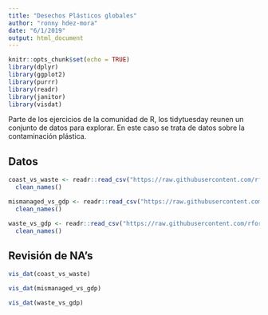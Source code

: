 ```yaml
---
title: "Desechos Plásticos globales"
author: "ronny hdez-mora"
date: "6/1/2019"
output: html_document
---
```


```r
knitr::opts_chunk$set(echo = TRUE)
library(dplyr)
library(ggplot2)
library(purrr)
library(readr)
library(janitor)
library(visdat)
```

Parte de los ejercicios de la comunidad de R, los tidytuesday reunen un conjunto
de datos para explorar. En este caso se trata de datos sobre la contaminación
plástica.

## Datos
```r
coast_vs_waste <- readr::read_csv("https://raw.githubusercontent.com/rfordatascience/tidytuesday/master/data/2019/2019-05-21/coastal-population-vs-mismanaged-plastic.csv") %>% 
  clean_names()

mismanaged_vs_gdp <- readr::read_csv("https://raw.githubusercontent.com/rfordatascience/tidytuesday/master/data/2019/2019-05-21/per-capita-mismanaged-plastic-waste-vs-gdp-per-capita.csv") %>%
  clean_names()

waste_vs_gdp <- readr::read_csv("https://raw.githubusercontent.com/rfordatascience/tidytuesday/master/data/2019/2019-05-21/per-capita-plastic-waste-vs-gdp-per-capita.csv") %>% 
  clean_names()
```

## Revisión de NA's
```r
vis_dat(coast_vs_waste)
```

```r
vis_dat(mismanaged_vs_gdp)
```

```r
vis_dat(waste_vs_gdp)
```

